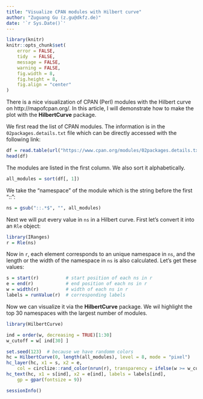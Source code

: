 ```yaml
---
title: "Visualize CPAN modules with Hilbert curve"
author: "Zuguang Gu (z.gu@dkfz.de)"
date: '`r Sys.Date()`'
---
```


```r
library(knitr)
knitr::opts_chunk$set(
    error = FALSE,
    tidy  = FALSE,
    message = FALSE,
    warning = FALSE,
    fig.width = 8,
    fig.height = 8,
    fig.align = "center"
)
```

There is a nice visualization of CPAN (Perl) modules with the Hilbert curve on http://mapofcpan.org/. In this article, I will
demonstrate how to make the plot with the **HilbertCurve** package.


We first read the list of CPAN modules. The information is in the `02packages.details.txt` file which
can be directly accessed with the following link:

```r
df = read.table(url("https://www.cpan.org/modules/02packages.details.txt"), skip = 9)
head(df)
```

The modules are listed in the first column. We also sort it alphabetically.

```r
all_modules = sort(df[, 1])
```

We take the "namespace" of the module which is the string before the first "::":

```r
ns = gsub("::.*$", "", all_modules)
```

Next we will put every value in `ns` in a Hilbert curve. First let's convert it into an `Rle` object:

```r
library(IRanges)
r = Rle(ns)
```

Now in `r`, each element corresponds to an unique namespace in `ns`, and the length or the width of the namespace in `ns` is also calculated. Let's get these values:

```r
s = start(r)          # start position of each ns in r
e = end(r)            # end position of each ns in r
w = width(r)          # width of each ns in r
labels = runValue(r)  # corresponding labels
```

Now we can visualize it via the **HilbertCurve** package. We wil highlight the top 30 namespaces with the largest number of modules.

```r
library(HilbertCurve)

ind = order(w, decreasing = TRUE)[1:30]
w_cutoff = w[ ind[30] ]

set.seed(123)  # because we have randomm colors
hc = HilbertCurve(0, length(all_modules), level = 8, mode = "pixel")
hc_layer(hc, x1 = s, x2 = e, 
	col = circlize::rand_color(nrun(r), transparency = ifelse(w >= w_cutoff, 0, 0.8)))
hc_text(hc, x1 = s[ind], x2 = e[ind], labels = labels[ind], 
	gp = gpar(fontsize = 9))
```

```r
sessionInfo()
```
